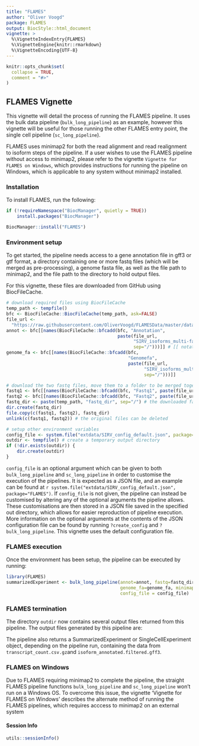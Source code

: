 ```yaml
---
title: "FLAMES"
author: "Oliver Voogd"
package: FLAMES                
output: BiocStyle::html_document
vignette: >
  %\VignetteIndexEntry{FLAMES}
  %\VignetteEngine{knitr::rmarkdown}
  %\VignetteEncoding{UTF-8}
---
```


```r
knitr::opts_chunk$set(
  collapse = TRUE,
  comment = "#>"
)
```

## FLAMES Vignette
This vignette will detail the process of running the FLAMES pipeline. It uses the bulk data pipeline (`bulk_long_pipeline`) as an example, however this vignette will be useful for those running the other FLAMES entry point, the single cell pipeline (`sc_long_pipeline`).

FLAMES uses minimap2 for both the read alignment and read realignment to isoform steps of the pipeline. If a user wishes to use the FLAMES pipeline without access to minimap2, please refer to the vignette `Vignette for FLAMES on Windows`, which provides instructions for running the pipeline on Windows, which is applicable to any system without minimap2 installed. 

### Installation
To install FLAMES, run the following:
```r
if (!requireNamespace("BiocManager", quietly = TRUE))
    install.packages("BiocManager")

BiocManager::install("FLAMES")
```

### Environment setup
To get started, the pipeline needs access to a gene annotation file in gff3 or gtf format, a directory containing one or more fastq files (which will be merged as pre-processing), a genome fasta file, as well as the file path to minimap2, and the file path to the directory to hold output files.

For this vignette, these files are downloaded from GitHub using BiocFileCache.
```r
# download required files using BiocFileCache
temp_path <- tempfile()
bfc <- BiocFileCache::BiocFileCache(temp_path, ask=FALSE)
file_url <- 
  "https://raw.githubusercontent.com/OliverVoogd/FLAMESData/master/data"
annot <- bfc[[names(BiocFileCache::bfcadd(bfc, "Annotation", 
                                          paste(file_url, 
                                                "SIRV_isoforms_multi-fasta-annotation_C_170612a.gtf", 
                                                sep="/")))]] # [[ notation is used to get the local file path of the downloaded file
genome_fa <- bfc[[names(BiocFileCache::bfcadd(bfc, 
                                              "Genomefa", 
                                              paste(file_url, 
                                                    "SIRV_isoforms_multi-fasta_170612a.fasta", 
                                                    sep="/")))]]

# download the two fastq files, move them to a folder to be merged together
fastq1 <- bfc[[names(BiocFileCache::bfcadd(bfc, "Fastq1", paste(file_url, "fastq/sample1.fastq.gz", sep="/")))]]
fastq2 <- bfc[[names(BiocFileCache::bfcadd(bfc, "Fastq2", paste(file_url, "fastq/sample2.fastq.gz", sep="/")))]]
fastq_dir <- paste(temp_path, "fastq_dir", sep="/") # the downloaded fastq files need to be in a directory to be merged together
dir.create(fastq_dir)
file.copy(c(fastq1, fastq2), fastq_dir)
unlink(c(fastq1, fastq2)) # the original files can be deleted

# setup other environment variables
config_file <- system.file("extdata/SIRV_config_default.json", package="FLAMES") # the configuration file is included with the FLAMES package
outdir <- tempfile() # create a temporary output directory
if (!dir.exists(outdir)) {
    dir.create(outdir)
}
```

`config_file` is an optional argument which can be given to both `bulk_long_pipeline` and `sc_long_pipeline` in order to customise the execution of the pipelines. It is expected as a JSON file, and an example can be found at `r system.file("extdata/SIRV_config_default.json", package="FLAMES")`. 
If `config_file` is not given, the pipeline can instead be customised by altering any of the optional arguments the pipeline allows. These customisations are then stored in a JSON file saved in the specified out directory, which allows for easier reproduction of pipeline execution. More information on the optional arguments at the contents of the JSON configuration file can be found by running `?create_config` and `?bulk_long_pipeline`.
This vignette uses the default configuration file.

### FLAMES execution
Once the environment has been setup, the pipeline can be executed by running:
```r
library(FLAMES)
summarizedExperiment <- bulk_long_pipeline(annot=annot, fastq=fastq_dir, outdir=temp_path, 
                                           genome_fa=genome_fa, minimap2_dir=mm2_dir,
                                           config_file = config_file)
```

### FLAMES termination
The directory `outdir` now contains several output files returned from this pipeline. The output files generated by this pipeline are:

\itemize{
  \item{transcript_count.csv.gz}{ - a transcript count matrix (also contained in the SummarizedExperiment)}
  \item{isoform_annotated.filtered.gff3}{ - isoforms in gff3 format (also contained in the SummarizedExperiment)}
  \item{transcript_assembly.fa}{ - transcript sequence from the isoforms}
  \item{align2genome.bam}{ - sorted BAM file with reads aligned to genome}
  \item{realign2transcript.bam}{ - sorted realigned BAM file using the transcript_assembly.fa as reference}
  \item{tss_tes.bedgraph}{ - TSS TES enrichment for all reads (for QC)}
 }

The pipeline also returns a SummarizedExperiment  or SingleCellExperiment object, depending on the pipeline run, containing the data from `transcript_count.csv.gz`and `isoform_annotated.filtered.gff3`.


### FLAMES on Windows
Due to FLAMES requiring minimap2 to complete the pipeline, the straight FLAMES pipeline functions `bulk_long_pipeline` and `sc_long_pipeline` won't run on a Windows OS. To overcome this issue, the vignette 'Vignette for FLAMES on Windows' describes the alternate method of running the FLAMES pipelines, which requires acccess to minimap2 on an external system

#### Session Info
``` r
utils::sessionInfo()
```